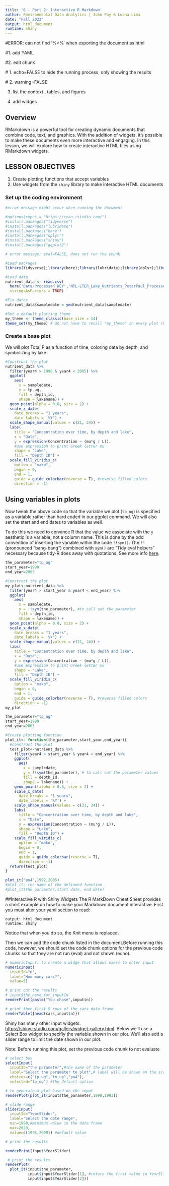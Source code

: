 ```yaml
---
title: '6 - Part 2: Interactive R Markdown'
author: Environmental Data Analytics | John Fay & Luana Lima 
date: "Fall 2023"
output: html_document
runtime: shiny
---
```


#ERROR: can not find '%>%' when exporting the document as html

#1.  add YAML

#2.  edit chunk

 #   1.  echo=FALSE to hide the running process, only showing the results

  #  2.  warning=FALSE

3.  list the context , tables, and figures

4.  add widges

\listoffigures

\listoftables

## Overview

RMarkdown is a powerful tool for creating dynamic documents that combine code, text, and graphics. With the addition of widgets, it's possible to make these documents even more interactive and engaging. In this lesson, we will explore how to create interactive HTML files using RMarkdown widgets.

## LESSON OBJECTIVES

1.  Create plotting functions that accept variables
2.  Use widgets from the `shiny` library to make interactive HTML documents

### Set up the coding environment

```r
#error message might occur when running the document 

#options(repos = "https://cran.rstudio.com/")
#install.packages("tidyverse")
#install.packages("lubridate")
#install.packages("here")
#install.packages("dplyr")
#install.packages("shiny")
#install.packages("ggplot2")


```

```r
# error message: eval=FALSE, does not run the chunk 

#Load packages
library(tidyverse);library(here);library(lubridate);library(dplyr);library(shiny);library(ggplot2)

#Load data
nutrient_data <- read.csv(
  here('Data/Processed_KEY','NTL-LTER_Lake_Nutrients_PeterPaul_Processed.csv'),
  stringsAsFactors = TRUE)

#Fix dates
nutrient_data$sampledate = ymd(nutrient_data$sampledate)

#Set a default plotting theme
my_theme <- theme_classic(base_size = 14)
theme_set(my_theme) # do not have to recall "my_theme" in every plot chunk

```

### Create a base plot

We will plot Total P as a function of time, coloring data by depth, and symbolizing by lake

```r
#Construct the plot
nutrient_data %>% 
  filter(year4 > 1990 & year4 < 2005) %>% 
  ggplot(
    aes(
      x = sampledate, 
      y = tp_ug, 
      fill = depth_id, 
      shape = lakename)) +
  geom_point(alpha = 0.8, size = 2) +
  scale_x_date(
    date_breaks = "1 years",
    date_labels = '%Y') +
  scale_shape_manual(values = c(21, 24)) +
  labs(
    title = "Concentration over time, by depth and lake",
    x = "Date", 
    y = expression(Concentration ~ (mu*g / L)), 
    #use expression to print Greek letter mu
    shape = "Lake", 
    fill = "Depth ID") +
  scale_fill_viridis_c(
    option = "mako", 
    begin = 0, 
    end = 1, 
    guide = guide_colorbar(reverse = T), #reverse filled colors
    direction = -1)
```

## Using variables in plots

Now tweak the above code so that the variable we plot (`tp_ug`) is specified as a variable rather than hard coded in our ggplot command. We will also set the start and end dates to variables as well.

To do this we need to convince R that the value we associate with the `y` aesthetic is a variable, not a column name. This is done by the odd convention of inserting the variable within the code `!!sym()`. The `!!` (pronounced "bang-bang") combined with `sym()` are "Tidy eval helpers" necessary because tidy-R does away with quotations. See more info [here](https://ggplot2.tidyverse.org/reference/tidyeval.html).

```r
the_parameter="tp_ug"
start_year=1990
end_year=2005

#Construct the plot
my_plot<-nutrient_data %>% 
  filter(year4 > start_year & year4 < end_year) %>% 
  ggplot(
    aes(
      x = sampledate, 
      y = !!sym(the_parameter), #to call out the parameter
      fill = depth_id, 
      shape = lakename)) +
  geom_point(alpha = 0.8, size = 2) +
  scale_x_date(
    date_breaks = "1 years",
    date_labels = '%Y') +
  scale_shape_manual(values = c(21, 24)) +
  labs(
    title = "Concentration over time, by depth and lake",
    x = "Date", 
    y = expression(Concentration ~ (mu*g / L)), 
    #use expression to print Greek letter mu
    shape = "Lake", 
    fill = "Depth ID") +
  scale_fill_viridis_c(
    option = "mako", 
    begin = 0, 
    end = 1, 
    guide = guide_colorbar(reverse = T), #reverse filled colors
    direction = -1)
my_plot
```

```r

the_parameter="tp_ug"
start_year=1990
end_year=2005

#Create plotting function
plot_it<- function(the_parameter,start_year,end_year){
  #construct the plot 
  test_plot<-nutrient_data %>% 
    filter(year4 > start_year & year4 < end_year) %>% 
    ggplot(
      aes(
        x = sampledate, 
        y = !!sym(the_parameter), # to call out the parameter values 
        fill = depth_id, 
        shape = lakename)) +
    geom_point(alpha = 0.8, size = 2) +
    scale_x_date(
      date_breaks = "1 years",
      date_labels = '%Y') +
    scale_shape_manual(values = c(21, 24)) +
    labs(
      title = "Concentration over time, by depth and lake",
      x = "Date", 
      y = expression(Concentration ~ (mu*g / L)), 
      shape = "Lake", 
      fill = "Depth ID") +
    scale_fill_viridis_c(
      option = "mako", 
      begin = 0, 
      end = 1, 
      guide = guide_colorbar(reverse = T),
      direction = -1)
  return(test_plot)
}

plot_it("po4",1992,2005)
#plot_it: the name of the defioned function 
#plot_it(the parameter,start date, end date)

```

##Interactive R with Shiny Widgets The R MarkDown Cheat Sheet provides a short example on how to make your Markdown document interactive. First you must alter your yaml section to read:

```         
output: html_document
runtime: shiny
```

Notice that when you do so, the Knit menu is replaced.

Then we can add the code chunk listed in the document.Before running this code, however, we should set the code chunk options for the previous code chunks so that they are not run (eval) and not shown (echo).

```r
# numericInput: to create a widge that allows users to enter input 
numericInput(
  inputId="n",
  label="How many cars?",
  value=5)

# print out the results 
# input$the_name_for_inputId
renderPrint(paste("You chose",input$n))

# print thee first 5 rows of the cars data frame 
renderTable({head(cars,input$n)})

```

Shiny has many other input widgets: <https://shiny.rstudio.com/gallery/widget-gallery.html>. Below we'll use a Select Box widget to specifiy the variable shown in our plot. We'll also add a slider range to limit the date shown in our plot.

Note: Before running this plot, set the previous code chunk to not evaluate

```r
# select box
selectInput(
  inputId="the parameter",#the name of the parameter
  label="Select the parameter to plot",# label will be shown on the screen
  choices=c("tp_ug","tn_ug","po4"), 
  selected="tp_ug") #the default option

# to generate a plot based on the input 
renderPlot(plot_it(input$the_parameter,1990,1993))

# slide range 
sliderInput(
  inputId="YearSlider",
  label="Select the date range",
  min=1990,#minimum value in the data frame 
  max=2020,
  value=c(1995,2000)) #default value

# print the results

renderPrint(input$YearSlider)

 # print the results
renderPlot(
  plot_it(input$the_parameter,
          input$input$YearSlider[1], #return the first value in YearSlider
          input$input$YearSlider[2]))

```
